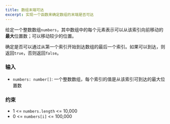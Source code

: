 ```yaml
---
title: 数组末端可达
excerpt: 实现一个函数来确定数组的末端是否可达
---
```



给定一个整数数组`numbers`，其中数组中的每个元素表示可以从该索引向前移动的**最大**位置数；可以移动较少的位置。

确定是否可以通过从第一个索引开始到达数组的最后一个索引。如果可以到达，则返回`true`，否则返回`false`。

### 输入

- `numbers: number[]`: 一个整数数组，每个索引的值是从该索引可到达的最大位置数

<MDXTestExamples testCases={runTestCases} />

### 约束

- 1 &lt;= `numbers.length` &lt;= 10,000
- 0 &lt;= `numbers[i]` &lt;= 100,000
